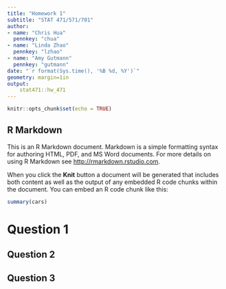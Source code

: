 ```yaml
---
title: "Homework 1"
subtitle: "STAT 471/571/701"
author: 
- name: "Chris Hua"
  pennkey: "chua"
- name: "Linda Zhao"
  pennkey: "lzhao"
- name: "Amy Gutmann"
  pennkey: "gutmann"
date: "`r format(Sys.time(), '%B %d, %Y')`"
geometry: margin=1in
output: 
    stat471::hw_471
---
```


```r
knitr::opts_chunk$set(echo = TRUE)
```

## R Markdown

This is an R Markdown document. Markdown is a simple formatting syntax for authoring HTML, PDF, and MS Word documents. For more details on using R Markdown see <http://rmarkdown.rstudio.com>.

When you click the **Knit** button a document will be generated that includes both content as well as the output of any embedded R code chunks within the document. You can embed an R code chunk like this:

```r
summary(cars)
```

# Question 1

## Question 2

## Question 3
